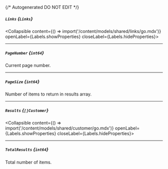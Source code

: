 {/* Autogenerated DO NOT EDIT  */}

##### `Links` *{`Links`}*
<Collapsible content={() => import('/content/models/shared/links/go.mdx')} openLabel={Labels.showProperties} closeLabel={Labels.hideProperties}>
</Collapsible>

---
##### `PageNumber` *{`int64`}*
Current page number.

---
##### `PageSize` *{`int64`}*
Number of items to return in results array.

---
##### `Results` *{`[]Customer`}*
<Collapsible content={() => import('/content/models/shared/customer/go.mdx')} openLabel={Labels.showProperties} closeLabel={Labels.hideProperties}>
</Collapsible>

---
##### `TotalResults` *{`int64`}*
Total number of items.



